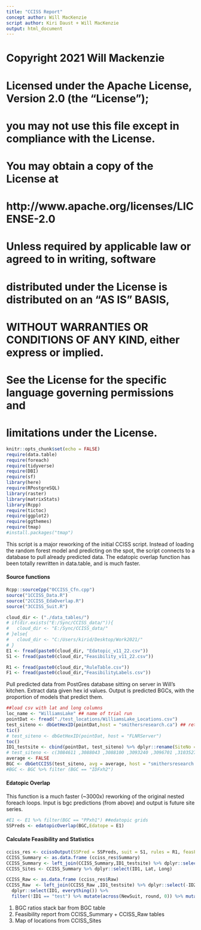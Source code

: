 ---
title: "CCISS Report"
concept author: Will MacKenzie
script author: Kiri Daust + Will MacKenzie
output: html_document
---

# Copyright 2021 Will Mackenzie
# 
# Licensed under the Apache License, Version 2.0 (the "License");
# you may not use this file except in compliance with the License.
# You may obtain a copy of the License at
# 
# http://www.apache.org/licenses/LICENSE-2.0
# 
# Unless required by applicable law or agreed to in writing, software
# distributed under the License is distributed on an "AS IS" BASIS,
# WITHOUT WARRANTIES OR CONDITIONS OF ANY KIND, either express or implied.
# See the License for the specific language governing permissions and
# limitations under the License.



```{r setup, include=FALSE}
knitr::opts_chunk$set(echo = FALSE)
require(data.table)
require(foreach)
require(tidyverse)
require(DBI)
require(sf)
library(here)
require(RPostgreSQL)
library(raster)
library(matrixStats)
library(Rcpp)
require(tictoc)
require(ggplot2)
require(ggthemes)
require(tmap)
#install.packages("tmap")
```

This script is a major reworking of the initial CCISS script. Instead of loading the random forest model and predicting on the spot, the script connects to a database to pull already predicted data. The edatopic overlap function has been totally rewritten in data.table, and is much faster.

#### Source functions

```{r source}
Rcpp::sourceCpp("0CCISS_Cfn.cpp")
source("1CCISS_Data.R")
source("2CCISS_EdaOverlap.R")
source("3CCISS_Suit.R")

cloud_dir <- ("./data_tables/")
# if(dir.exists("E:/Sync/CCISS_data/")){
#   cloud_dir <- "E:/Sync/CCISS_data/"
# }else{
#   cloud_dir <- "C:/Users/kirid/Desktop/Work2021/"
# }
E1 <- fread(paste0(cloud_dir, "Edatopic_v11_22.csv")) 
S1 <- fread(paste0(cloud_dir,"Feasibility_v11_22.csv"))

R1 <- fread(paste0(cloud_dir,"RuleTable.csv"))
F1 <- fread(paste0(cloud_dir,"FeasibilityLabels.csv"))

```

Pull predicted data from PostGres database sitting on server in Will's kitchen.
Extract data given hex id values. Output is predicted BGCs, with the proportion of models that predict them.


```{r get BGC.pred at sites}
##load csv with lat and long columns
loc_name <- "WilliamsLake" ## name of trial run
pointDat <- fread("./test_locations/WilliamsLake_Locations.csv")
test_siteno <- dbGetHexID(pointDat,host = "smithersresearch.ca") ## returns hex number from location for testing
tic()
# test_siteno <- dbGetHexID(pointDat, host = "FLNRServer")
toc()
ID1_testsite <- cbind(pointDat, test_siteno) %>% dplyr::rename(SiteNo = test_siteno)
# test_siteno <- c(3084611 ,3088043 ,3088100 ,3093240 ,3096701 ,3103527 ,3103529 ,3103530 ,3105299 ,3115525) #hex numbers
average <- FALSE
BGC <- dbGetCCISS(test_siteno, avg = average, host = "smithersresearch.ca") 
#BGC <- BGC %>% filter (BGC == "IDFxh2")


```

#### Edatopic Overlap

This function is a much faster (~3000x) reworking of the original nested foreach loops. Input is bgc predictions (from above) and output is future site series.

```{r edaOverlap}
#E1 <- E1 %>% filter(BGC == "PPxh1") ##edatopic grids
SSPreds <- edatopicOverlap(BGC,Edatope = E1)
```

#### Calculate Feasibility and Statistics

```{r merge suit}

cciss_res <- ccissOutput(SSPred = SSPreds, suit = S1, rules = R1, feasFlag = F1)
CCISS_Summary <- as.data.frame (cciss_res$Summary)
CCISS_Summary <- left_join(CCISS_Summary,ID1_testsite) %>% dplyr::select(ID1, everything())#%>% filter(!ID1 == "test")
CCISS_Sites <- CCISS_Summary %>% dplyr::select(ID1, Lat, Long)

CCISS_Raw <- as.data.frame (cciss_res$Raw)
CCISS_Raw  <- left_join(CCISS_Raw ,ID1_testsite) %>% dplyr::select(-ID2, -ModAgree, - SuitDiff, -Lat, -Long, -Elev) %>% 
  dplyr::select(ID1, everything()) %>% 
  filter(!ID1 == "test") %>% mutate(across(NewSuit, round, 0)) %>% mutate(across(c(`1`, `2`, `3`, X), round, 2))

```

1. BGC ratios stack bar from BGC table
2. Feasibility report from CCISS_Summary + CCISS_Raw tables
3. Map of locations from CCISS_Sites